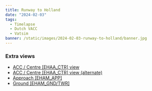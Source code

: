 ```yaml
---
title: Runway to Holland
date: "2024-02-03"
tags:
  - Timelapse
  - Dutch VACC
  - Vatsim
banner: /static/images/2024-02-03-runway-to-holland/banner.jpg
---
```


<Youtube id="FQXWqzIbsiY" />

### Extra views

- [ACC / Centre [EHAA_CTR] view](https://youtu.be/Esn4_UemHaY)
- [ACC / Centre [EHAA_CTR] view (alternate)](https://youtu.be/WZyj6r3qnYg)
- [Approach [EHAM_APP]](https://youtu.be/qvLXmHjGLVM)
- [Ground [EHAM_GND/TWR]](https://youtu.be/cL12OzPnIEE)
